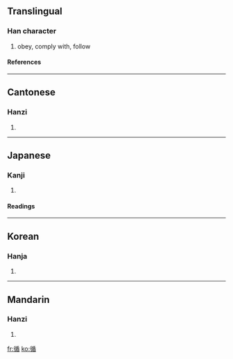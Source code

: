 ==Translingual==
===Han character===
{{Han char|rn=60|rad=彳|as=09|sn=12|four=2226<sub>4</sub>|canj=竹人竹十山 (HOHJU)}}
# obey, comply with, follow
====References====
{{Han ref|kx=0369.280|dkj=10187|dj=0696.020|hdz=20835.040|uh=5FAA|ud=24490|bh=B460|bd=46176}}
----
==Cantonese==
===Hanzi===
{{yue-hanzi|jyut=|y=cheun4}}
# {{defn|Cantonese}}
----
==Japanese==
===Kanji===
{{ja-kanji|grade=c|rs=彳09}}
# {{defn|Japanese}} 
====Readings====
{{ja-readings|on=[[じゅん]] (jun)|kun=[[したがう]] (shitagau)}}
----
==Korean==
===Hanja===
{{ko-hanja|hangeul=순|eumhun=|rv=sun|mr=sun|y=swun}}
# {{defn|Korean}}
----
==Mandarin==
===Hanzi===
{{cmn-hanzi|pin=[[wéi]] ([[wei2]]), [[xún]] ([[xun2]])|wg=wei<sup>2</sup>, hsün<sup>2</sup>}}
# {{defn|Mandarin}}

[[fr:循]]
[[ko:循]]